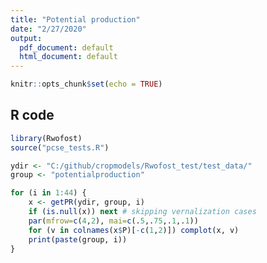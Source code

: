 ```yaml
---
title: "Potential production"
date: "2/27/2020"
output:
  pdf_document: default
  html_document: default
---
```


```r
knitr::opts_chunk$set(echo = TRUE)
```

## R code

```r

library(Rwofost)
source("pcse_tests.R")

ydir <- "C:/github/cropmodels/Rwofost_test/test_data/"
group <- "potentialproduction"

for (i in 1:44) {
    x <- getPR(ydir, group, i)
    if (is.null(x)) next # skipping vernalization cases
    par(mfrow=c(4,2), mai=c(.5,.75,.1,.1))
    for (v in colnames(x$P)[-c(1,2)]) complot(x, v)  
    print(paste(group, i))
}
```

